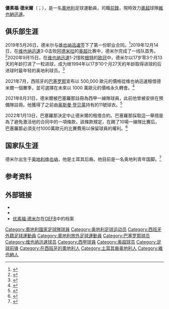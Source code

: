 {{noteTA
|G1=football
|G2=UEFA
|G3=fcbarcelona
}}
{{Infobox football biography
| name = 優素福·德米爾<br>''Yusuf Demir''
| image = Austria national under-17 football team - Teamcamp 20180905 (17).jpg
| caption = 2018年德米爾代表{{le|奧地利17歲以下國家足球隊|Austria national under-17 football team|奧地利U-17國家隊}}
| fullname = Yusuf Demir
| birth_date = {{birth date and age|2003|6|2}}
| birth_place = {{AUT}}[[維也納|維也納]]<ref>{{Cite web|url=https://abseits.at/fusball-in-osterreich/bundesliga/instagram-leak-demir-gegen-salzburg-erstmals-im-rapid-kader/|title=Instagram-Leak: Demir gegen Salzburg erstmals im Rapid-Kader? » abseits.at|date=2019-10-26|access-date=2021-03-12|archive-date=2021-06-28|archive-url=https://web.archive.org/web/20210628155159/https://abseits.at/fusball-in-osterreich/bundesliga/instagram-leak-demir-gegen-salzburg-erstmals-im-rapid-kader/|dead-url=no}}</ref>
| height = 
| position = [[前鋒_(足球)|前鋒]]
| currentclub = [[維也納迅速体育会|维也纳迅速]]
| clubnumber = -
| youthyears1 = 2010–2013
| youthclubs1 = {{le|維也納第一足球俱樂部|First Vienna FC|維也納第一}}
| youthyears2 = 2013–2016
| youthclubs2 = [[维也纳迅速体育会|維也納迅速]]
| years1 = 2019
| clubs1 = [[維也納迅速体育会|維也納迅速預備隊]]
| caps1 = 11
| goals1 = 1
| years2 = 2019–
| clubs2 = [[維也納迅速体育会|维也纳迅速]]
| caps2 = 31
| goals2 = 6
| years3 = 2021–2022
| clubs3 = → [[巴塞罗那足球俱乐部|巴塞隆拿]] (租借)
| caps3 = 6
| goals3 = 0
| nationalyears1 = 2018–2019
| nationalteam1 = {{le|奧地利17歲以下國家足球隊|Austria national under-17 football team|奧地利U-17}}
| nationalcaps1 = 14
| nationalgoals1 = 9
| nationalyears2 = 2020–
| nationalteam2 = [[奧地利21歲以下國家足球隊|奧地利U-21]]
| nationalcaps2 = 5
| nationalgoals2 = 1
| nationalyears3 = 2021–
| nationalteam3 = [[奧地利國家足球隊|奧地利]]
| nationalcaps3 = 4
| nationalgoals3 = 0
| pcupdate = 2021年11月20日
| ntupdate = 2021年10月10日
}}

'''優素福·德米爾'''（{{lang-tr|Yusuf Demir}}；{{bd|2003年|6月2日}}），是一名[[奧地利|奧地利]]足球運動員，司職[[前鋒_(足球)|前鋒]]，現時效力[[奧地利足球超級聯賽|奧超]]球隊[[維也納迅速體育會|維也納迅速]]。

==俱乐部生涯==
2019年5月26日，德米尔与[[维也纳迅速体育会|维也纳迅速]]签下了第一份职业合同。<ref>{{Cite web|url=https://www.skrapid.at/de/startseite/news/news/aktuelles/2019/05/yusuf-demir-bis-2022-rapidler|title=Yusuf Demir bis 2022 Rapidler!|website=[[维也纳迅速体育会|维也纳迅速]]官网|access-date=2021-03-12|archive-date=2020-09-17|archive-url=https://web.archive.org/web/20200917034135/https://www.skrapid.at/de/startseite/news/news/aktuelles/2019/05/yusuf-demir-bis-2022-rapidler|dead-url=no}}</ref>2019年12月14日，在[[维也纳迅速体育会|维也纳迅速]]3-0击败[[阿德米拉华卡默德林足球俱乐部|阿德米拉]]的[[奥地利足球超级联赛|奥超]]比赛中，德米尔完成了一线队首秀。<ref>{{Cite web|url=https://ca.soccerway.com/matches/2019/12/14/austria/bundesliga/fc-admira-wacker-modling/sk-rapid-wien/3034942/|title=Admira vs. Rapid Wien - 14 December 2019 - Soccerway|website=ca.soccerway.com|access-date=2021-03-12|archive-date=2021-10-08|archive-url=https://web.archive.org/web/20211008181456/https://ca.soccerway.com/matches/2019/12/14/austria/bundesliga/fc-admira-wacker-modling/sk-rapid-wien/3034942/|dead-url=no}}</ref>2020年9月15日，在[[维也纳迅速体育会|维也纳迅速]]1-2惜败[[皇家根特体育会|根特]]的[[欧洲冠军联赛|欧冠]]{{le|2020-21赛季欧洲冠军联赛资格赛与外围赛|2020–21 UEFA Champions League qualifying phase and play-off round|第三轮资格赛}}中，德米尔以17岁零3个月13天的年龄打进了一粒进球，成为继1994年以17岁10个月27天的年龄取得进球的{{le|盖德·维默|Gerd Wimmer}}后进球时最年轻的奥地利球员。<ref>{{cite web |url=https://www.krone.at/2231131 |title=Rapid-Juwel Demir schreibt Europacup-Geschichte |website=krone.at |language=de |date=2020-09-15 |access-date=2021-03-12 |archive-date=2020-10-01 |archive-url=https://web.archive.org/web/20201001155142/https://www.krone.at/2231131 |dead-url=no }}</ref>

2021年7月，西班牙的[[巴塞罗那足球俱乐部|巴塞罗那]]宣布以 500,000 歐元的價格從维也纳迅速租借德米爾一個賽季，並可選擇在未來以 1000 萬歐元的價格永久轉會。<ref>{{cite web|url=https://www.fcbarcelona.com/en/football/barca-b/news/2186354/agreement-with-sk-rapid-vienna-for-loan-of-yusuf-demir|title=Agreement with SK Rapid Vienna for loan of Yusuf Demir|publisher=FC Barcelona|date=9 July 2021|accessdate=9 July 2021|language=en|archive-date=2021-10-08|archive-url=https://web.archive.org/web/20211008181456/https://www.fcbarcelona.com/en/football/barca-b/news/2186354/agreement-with-sk-rapid-vienna-for-loan-of-yusuf-demir|dead-url=no}}</ref>

2021年8月31日，德米爾被巴塞羅那註冊為西甲一線隊球員，此前他曾被安排在預備隊註冊。他獲得了之前由[[奥斯曼·登贝莱|奥斯曼·登贝莱]]持有的11號球衣。<ref>{{cite web|url=https://www.fcbarcelona.com/en/football/first-team/news/2240931/fc-barcelona-shirt-numbers-confirmed-for-202122|title=FC Barcelona shirt numbers confirmed for 2021/22|website=fcbarcelona.com|accessdate=1 September 2021|date=1 September 2021|language=en|archive-date=2021-12-11|archive-url=https://web.archive.org/web/20211211130706/https://www.fcbarcelona.com/en/football/first-team/news/2240931/fc-barcelona-shirt-numbers-confirmed-for-202122|dead-url=no}}</ref>

2022年1月13日，巴塞羅那決定中止德米爾的租借合約。巴塞羅那採取這一舉措是為了避免激活他的合同中的一項條款，該條款規定，在踢了10場一線隊比賽后，巴塞羅那必須支付1000萬歐元的比賽費用以保留球員的權利。<ref>{{cite web |url=https://www.fcbarcelona.com/en/football/first-team/news/2446290/agreement-to-terminate-yusuf-demir-loan |title=Agreement to terminate Yusuf Demir loan |website=fcbarcelona.com |language=en |date=2022-01-13 |access-date=2022-01-13 |archive-date=2022-01-16 |archive-url=https://web.archive.org/web/20220116060525/https://www.fcbarcelona.com/en/football/first-team/news/2446290/agreement-to-terminate-yusuf-demir-loan |dead-url=no }}</ref>




==国家队生涯==
德米尔出生于[[奥地利|奥地利]][[维也纳|维也纳]]，他是土耳其后裔。他目前是一名奥地利青年国脚。<ref>{{Cite web|url=https://turkish-football.com/man-city-man-united-scout-15-year-old-forward-yusuf-demir/|title=Man City & Man United Scout 15-Year-Old Forward Yusuf Demir|first=Emre|last=Sarigul|date=2019-03-30|access-date=2021-03-12|archive-date=2020-09-16|archive-url=https://web.archive.org/web/20200916191257/https://turkish-football.com/man-city-man-united-scout-15-year-old-forward-yusuf-demir/|dead-url=no}}</ref>

==参考资料==
{{reflist}}

==外部链接==
* {{Soccerway|yusuf-demir/567057}}
* {{Wfb|yusuf-demir_2}}
* [https://www.oefb.at/Spieler/839214/?Yusuf-Demir 优素福·德米尔]在[[奥地利国家足球队|OEFB]]中的档案{{de}}

{{DEFAULTSORT:Demir, Yusuf}}
[[Category:奧地利國家足球隊球員|Category:奧地利國家足球隊球員]]
[[Category:奥地利足球运动员|Category:奥地利足球运动员]]
[[Category:西班牙外籍足球運動員|Category:西班牙外籍足球運動員]]
[[Category:奧地利旅外足球運動員|Category:奧地利旅外足球運動員]]
[[Category:巴塞罗那球员|Category:巴塞罗那球员]]
[[Category:维也纳迅速球员|Category:维也纳迅速球员]]
[[Category:西甲球員|Category:西甲球員]]
[[Category:奥超球员|Category:奥超球员]]
[[Category:足球前锋|Category:足球前锋]]
[[Category:在西班牙的奧地利人|Category:在西班牙的奧地利人]]
[[Category:土耳其裔奥地利人|Category:土耳其裔奥地利人]]
[[Category:維也納人|Category:維也納人]]